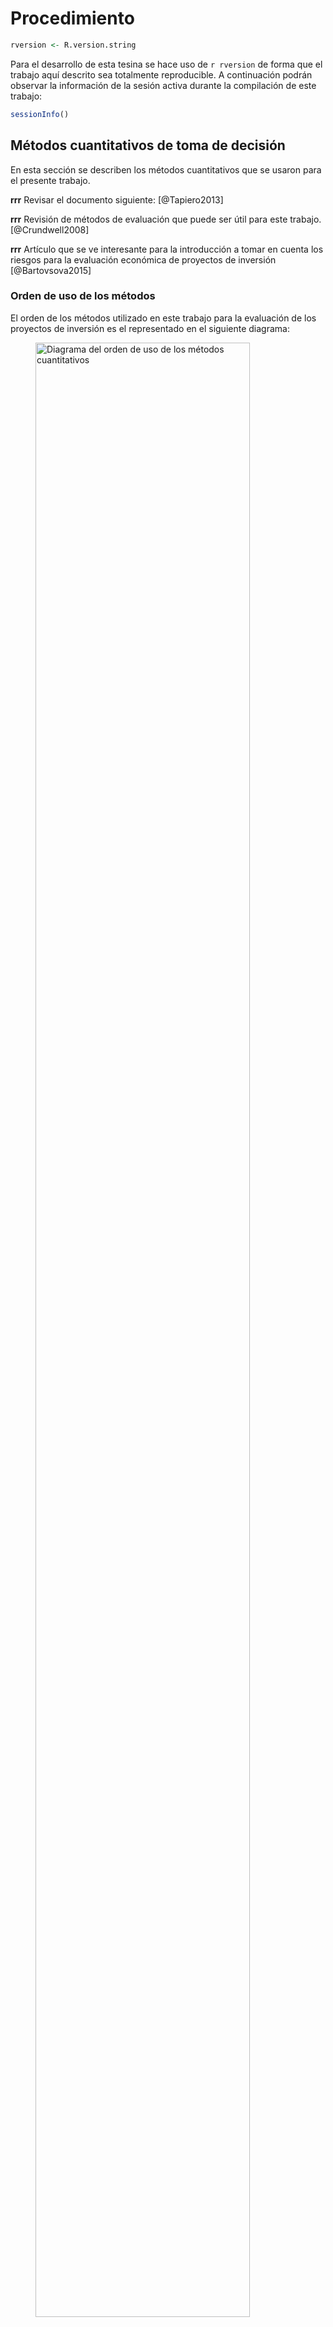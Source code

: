 # Procedimiento

```r
rversion <- R.version.string
```

Para el desarrollo de esta tesina se hace uso de `r rversion` de forma que el trabajo aquí descrito sea totalmente reproducible. A continuación podrán observar la información de la sesión activa durante la compilación de este trabajo:

```r
sessionInfo()
```

## Métodos cuantitativos de toma de decisión

En esta sección se describen los métodos cuantitativos que se usaron para el presente trabajo.

**rrr** Revisar el documento siguiente: [@Tapiero2013]

**rrr** Revisión de métodos de evaluación que puede ser útil para este trabajo. [@Crundwell2008]

**rrr** Artículo que se ve interesante para la introducción a tomar en cuenta los riesgos para la evaluación económica de proyectos de inversión [@Bartovsova2015]

### Orden de uso de los métodos

El orden de los métodos utilizado en este trabajo para la evaluación de los proyectos de inversión es el representado en el siguiente diagrama:

![Diagrama del orden de uso de los métodos cuantitativos](Diagramas/OrdenMetodos.jpg){width="90%"}

La razón de esto es la siguiente:

1.  El método de valor monetario esperado lo utilizamos como primer acercamiento a la evaluación de los proyectos ya que con éste podemos evaluar el proyecto utilizando escenarios simples con base en una probabilidad asociada a cada escenario.
2.  El método de análisis de sensibilidad nos permite cuantificar el impacto sobre la evaluación del proyecto que produce el cambio sobre las diferentes variables del modelo. Esto nos permite identificar las variables que tienen el mayor impacto sobre la evaluación del proyecto.
3.  El método Monte Carlo utiliza distribuciones de probabilidad (en específico para las variables que tienen un mayor impacto sobre el proyecto), con el fin de calcular la confianza que se tiene sobre el resultado de la evaluación.
4.  El método de matriz de toma de decisiones requiere de la cuantificación de diferentes factores de decisión entre los cuales se incluye el retorno esperado que calculamos con el método de simulación Monte Carlo. Esto nos sirve para tomar decisiones, entre diferentes alternativas de inversión, cuando se tiene más de un sólo parámetro de decisión.

### Ecuaciones utilizadas

**Flujo de Caja Libre (FCF)** 
La ecuación (\@ref(eq:fcfeq)) para el cálculo del flujo de caja libre *"Free Cash Flow"* utilizada a lo largo del trabajo fue tomada de [@Berk2017].

```{=tex}
\begin{equation}
  FCF = (Ing. - Cost. - Depr.) * (1-\tau_{c}) + Depr. - Inv. - \Delta CTN
  (\#eq:fcfeq)
\end{equation}
```
Donde:

-   *FCF* significa Flujo de Caja Libre (o Free Cash Flow)
-   *Ing.* representa los ingresos
-   *Cost.* representa los costos
-   *Depr.* representa la depreciación
-   $\tau_{c}$ representa la tasa gravable de impuestos
-   *Inv.* representa la inversión
-   $\Delta CTN$ representa el cambio en el capital de trabajo neto

**Valor Presente Neto (NPV)** 
La ecuación (\@ref(eq:npveq)) utilizada para el Valor Presente Neto es una 
adaptación de la ecuación para el método *"The Present Worth Method"* tomada de [@Sullivan2015].

```{=tex}
\begin{equation}
  NPV = \sum_{k=0}^{N}FCF_{k} (1+i)^{-k}
  (\#eq:npveq)
\end{equation}
```
Donde:

-   *i* representa la tasa de interés efectiva (effective interest rate) por cada periodo
-   *k* representa el índice de cada periodo ($0 \le k \le N$)
-   $FCF_{k}$ representa el flujo de caja libre al final del periodo *k*
-   *N* representa el número de periodos en el horizonte de la evaluación.

### Valor Monetario Esperado

Para los fines de este trabajo realizamos el cálculo del valor monetario esperado dado por la función \@ref(eq:emveq): 

\begin{equation}
  EMV = \sum_{i=0}^{n}NPV_{i} \cdot p_{i}
  (\#eq:emveq)
\end{equation}

Donde:

-   *EMV* representa el valor monetario esperado (o Expected Monetary Value)
-   *i* representa el índice de los posibles escenarios
-   *n* representa el número de posibles escenarios
-   $NPV_{i}$ representa el valor presente neto de los posibles escenarios
-   $p_{i}$ representa la probabilidad de que dicho valor presente neto *i* se materialice

Para fines de comparación utilizamos la metodología de análisis de problemas de toma de decisiones complejas basada en *Cumulative Prospect Theory* propuesta en [@Dudzinska2018].

**Diagrama de solución**

![Diagrama de arbol de decisión tomando con tres escenarios por cada nodo de casualidad](Diagramas/DecisionTree.jpg){width="90%"}

El cálculo del *EMV* se realizará a través de árboles de decisión (*decision trees*) en donde se representen tres posibles escenarios relacionados a la decisión de llevar a cabo la inversión:

-   *Escenario bajo*: representa la posibilidad de que el valor sea menor al escenario medio (ej. 15%)
-   *Escenario medio*: representa el valor más probable resultado de la investigación (ej. 70%)
-   *Escenario alto*: representa la posibilidad de que el valor sea mayor al resultado de la investigación (ej. 15%)

Esto se llevó a cabo para cada uno de los tres componentes más importantes del modelo: ingresos, costos e inversión.

**rrr** La siguiente referencia tiene información del algoritmo [@Prellezo2017]

### Análisis de Sensibilidad

El análisis de sensibilidad es un grupo de métodos que nos ayuda a validar el modelo, a calibrarlo y a enfocar los esfuerzos de recolección de información sobre las variables que tienen un mayor impacto sobre el modelo en cuestión [@Borgonovo2017]. Ya que si las decisiones son insensibles ante cambios sobre un aspecto del modelo, entonces no hay necesidad de modelar a mayor detalle ese aspecto en particular [@Felli2004].

Estos métodos se pueden dividir en dos grupos distintivos: métodos dedicados al modelo en cuestión y métodos agnósticos al modelo. Los primeros buscan responder preguntas específicas al modelo, mientras que los segundos buscan responder preguntas más generales [@Borgonovo2017].

Borgonovo explica la importancia de la adecuada formulación de la pregunta de análisis de sensibilidad y presenta las siguientes configuraciones que han encontrado a lo largo de su investigación:

1.  Priorización de parámetros del modelo
2.  Fijación de parámetros del modelo
3.  Estructura del modelo
4.  Dirección del cambio
5.  Estabilidad

Este trabajo utiliza principalmente las primeras dos configuraciones con el fin de definir qué parámetros deben de ser estudiados a mayor detalle para la simulación Monte Carlo.

El método principal que revisamos en este trabajo es el método determinístico de diagramas tornado.

\newpage

**Diagrama de solución**\
El siguiente diagrama muestra el esquema de solución para el análisis de sensibilidad utilizando el método determinístico de diagrama de tornado.

![Diagrama de Solución de Análisis de Sensibilidad](Diagramas/AnalisisSensibilidad.jpg){width="90%"}

```r

# El siguiente código es para crear una gráfica de tornado ejemplo
# El código que crea la gráfica se encuentra en el archivo que se carga a 
# continuación. Éste se puede encontrar más adelante en el apéndice
source("Scripts/SensitivityAnalysis.R", local = knitr::knit_global())

  set.seed(1)
  tornado(sensitivity()) + 
    labs(title = "Gráfica Tornado Ilustrativa",
    subtitle = "Utilizando 12 valores aleatorios",
    caption = "",
    fill = "",
    x = "Valor Presente Neto", y = "Variable")

```

**rrr** Un ejemplo de evaluación económica con análisis de sensibilidad para revisar [@Lee2017]

\newpage

### Simulación Monte Carlo

El método Monte Carlo es una técnica para analizar fenómenos por medio de algoritmos computacionales basados, en esencia, en la generación de números aleatorios. De hecho, uno de los primeros usos de la computadora fue la solución de problemas a través del uso de Métodos Monte Carlo. Hoy en día los métodos de simulación Monte Carlo siguen teniendo un domino casi exclusivo sobre la simulación de interacciones complejas en cualquier área donde los modelos cuantitativos son posibles [@Shonkwiler2009].

rrr Temas más avanzados con aplicación en finanzas [@Shonkwiler2013]

rrr Framework ejemplo [@Dheskali2020]

rrr Ejemplo de simulación Monte Carlo para la inversión en tecnología de tercera generación de plantas nucleares [@Wealer2021]

rrr Ejemplo de simulación Monte Carlo para la evaluación económica de producción de hidrógeno [@Lee2017economic]

**Números aleatorios**

Para el método de simulación Monte Carlo se necesita generar valores aleatorios (una secuencia de estos) para las variables con mayor impacto sobre el resultado de la evaluación del proyecto.

Una secuencia de números aleatorios se define como una secuencia R1, R2,... donde Ri\~U(0,1) para todo i donde Ri sea independiente de Rj para todos los casos donde i != j. [@Dagpunar2007]

El lenguaje R ya contiene funciones que nos permiten obtener secuencias de números aleatorios: *rnorm* para secuencias aleatorias de números con distribución normal, *rweibull* de distribución Weibull, *rcauchy* para distribución Cauchy, etc.

\newpage

**Diagrama de solución**

El siguiente diagrama muestra el flujo de información a través de las funciones utilizadas para la evaluación por el método de Simulación Monte Carlo:

![Diagrama de Solución Monte Carlo](Diagramas/DiagramaMonteCarlo.jpg){width="90%"}

Para utilizar el método de simulación Monte Carlo se desarrollaron 5 funciones (1. a 5. del diagrama) las cuales cumplen las siguientes funciones:

1.  Función que recibe los valores de entrada para evaluar el proyecto específico (número de periodos a evaluar, número de simulaciones a realizar, etc.) y llama a las demás funciones el número de veces especificado.
2.  Función que genera los valores aleatorios para calcular los ingresos, costos y/o gastos de capital. Esta función como valor de entrada necesita que se especifique el tipo de distribución de probabilidad a utilizar, el caso estándar utiliza la distribución normal para calcular los valores.
3.  Función que calcula el flujo de caja libre de efectivo tomando como valor de entrada las variables descritas en la sección de ecuaciones utilizadas.
4.  Función que calcula el valor presente neto del flujo de caja libre calculado previamente.
5.  Función que toma la información generada y genera las gráficas para su visualización.

\newpage

### Matriz de Toma de Decisiones

Las metodologías, conceptos, modelos y técnicas utilizadas como soporte para la toma de decisiones, tienen como objetivo incrementar la consistencia entre el proceso de toma de decisiones con las metas y con el sistema de valores establecidos por el individuo o el grupo de individuos que buscan llegar a una decisión, es por esto que un problema de decisión no puede considerarse como un objeto independiente y completamente objetivo, sino que debe de considerarse en su relación con el individuo (o individuos) y la realidad [@Azzabi2020].

Los métodos de decisión utilizando múltiples criterios se pueden dividir en los siguientes [@Azzabi2020]:

-   Compensatorio: Compensación absoluta entre las diferentes evaluaciones (ej. Método de suma ponderada).
-   Compensación parcial: Compensación parcial entre las diferentes evaluaciones.
-   Sin compensación: No hay compensación entre las diferentes evaluaciones o dimensiones de la decisión.

El acercamiento de toma de decisión multi-criterio (MCDA o Multi-Criteria Decision Approach) es tanto un marco teórico como un conjunto de técnicas, para la ayuda en la toma de decisiones, que tienen la finalidad de proveer con un orden de preferencia de opciones, de mayor a menor preferencia, con base en una serie de objetivos definidos (a lo que estaremos llamando sistema de valores en este trabajo) que pueden tener una naturaleza tanto monetaria como no monetaria [@Azzabi2020]. Esto nos permite simplificar un problema de decisión complejo en una serie de componentes sobre los cuales podemos utilizar nuestro sistema de valores al momento de llevar a cabo el proceso de decisión.

Pasos para realizar el MCDA [@Azzabi2020]:

1.  Establecer el contexto de decisión (o sistema de valores)
2.  Identificar las opciones
3.  Identificar criterios y subcriterios
4.  Puntuación y compensación
5.  Evaluar los criterios para cada opción

**Sistema de valores**

A continuación se definen los elementos del sistema de valores utilizado en este trabajo para la toma de decisión de inversión.

**Criterios y subcriterios**

Los *criterios* pueden definirse como la base para la evaluación de diferentes alternativas, ya que son una medida del rendimiento utilizado para evaluar las alternativas de decisión. Ya sean estos cuantitativos o cualitativos, aunque normalmente estos últimos se traducen a una escala numérica [@Korhonen2020].

Los criterios a utilizar en este análisis son:

1.  Maximizar Valor Presente Neto
2.  Maximizar beneficio social
3.  Minimizar impacto ambiental

**Puntuación y compensación**

Para este trabajo el valor relativo de los criterios se basa en el Proceso Analítico Jerárquico (*AHP o Analytic Hierarchy Process*). Este es un acercamiento sistemático para el análisis de decisiones complejas originalmente desarrollado por *Thomas L. Saaty* en los años setenta. Este acercamiento tiene el objetivo de encontrar una solución que mejor se adecue a las metas de los tomadores de decisión, al mismo tiempo que les ayuda a comprender de mejor forma lo que en realidad quieren [@Korhonen2020].

Un ejemplo de valores relativos se pueden observar en la tabla \@ref(tab:critcomparison).

```r

# Este chunk crea y muestra la tabla de criterios para utilizar en la matriz
# de toma de decisiones

Criterio <- c("VPN","Beneficio Social","Impacto Ambiental")
VPN <- c("1","2","4")
Beneficio.Social <- c("1/2","1","2")
Impacto.Ambiental <- c("1/4","1/2","1")
df <- cbind(Criterio, VPN,Beneficio.Social,Impacto.Ambiental)
df <- as.data.frame(df)

knitr::kable(df, col.names = gsub("[.]", " ", names(df)), 
             caption = "Comparativo del valor de los criterios (AHP)", 
             align = "lccc")

```

Esta tabla muestra la importancia relativa entre los criterios, siendo las columnas la representación de la importancia relativa del criterio mostrado en el renglón en relación al criterio que encabeza la columna. Si revisamos la tabla \@ref(tab:critcomparison) podemos observar que el valor Presente Neto tiene una importancia relativa de 1 contra si mismo, mientras que el criterio de Beneficio Social tiene una importancia relativa 2 veces mayor que el VPN y el Impacto Ambiental tiene una importancia relativa 4 veces mayor al VPN. Si continuamos a la siguiente columna podemos ver que el VPN tiene una importancia 2 veces menor al Beneficio Social y así sucesivamente.

[@CISL2019]

\newpage
